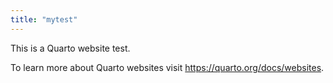 ```yaml
---
title: "mytest"
---
```


This is a Quarto website test.

To learn more about Quarto websites visit <https://quarto.org/docs/websites>.
